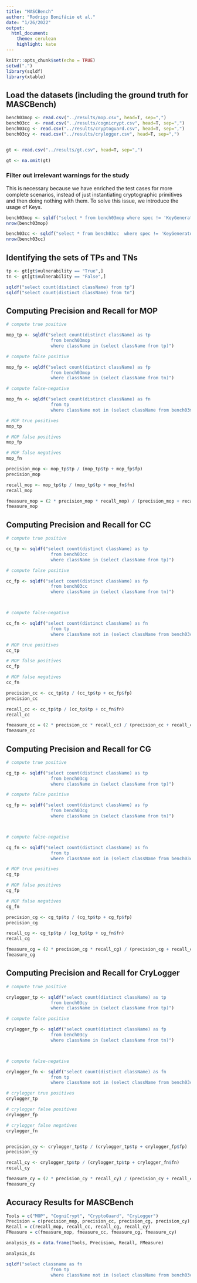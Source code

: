 ```yaml
---
title: "MASCBench"
author: "Rodrigo Bonifácio et al."
date: "1/26/2022"
output: 
  html_document:
    theme: cerulean
    highlight: kate
---
```


```r
knitr::opts_chunk$set(echo = TRUE)
setwd(".")
library(sqldf)
library(xtable)
```

## Load the datasets (including the ground truth for MASCBench)

```r
bench03mop <- read.csv("../results/mop.csv", head=T, sep=",")
bench03cc  <- read.csv("../results/cognicrypt.csv", head=T, sep=",")
bench03cg <- read.csv("../results/cryptoguard.csv", head=T, sep=",")
bench03cy <- read.csv("../results/crylogger.csv", head=T, sep=",")


gt <- read.csv("../results/gt.csv", head=T, sep=",")

gt <- na.omit(gt)

```

### Filter out irrelevant warnings for the study

This is necessary because we have enriched the test cases for more complete scenarios, instead of just instantiating cryptographic primitives and then doing nothing with them. To solve this issue, we introduce the usage of Keys. 

```r
bench03mop <- sqldf("select * from bench03mop where spec != 'KeyGeneratorSpec'")
nrow(bench03mop)

bench03cc <- sqldf("select * from bench03cc  where spec != 'KeyGeneratorSpec'")
nrow(bench03cc)

```


## Identifying the sets of TPs and TNs

```r
tp <- gt[gt$vulnerability == "True",]
tn <- gt[gt$vulnerability == "False",]

sqldf("select count(distinct className) from tp")
sqldf("select count(distinct className) from tn")
```


## Computing Precision and Recall for MOP

```r

# compute true positive 

mop_tp <- sqldf("select count(distinct className) as tp
                 from bench03mop 
                 where className in (select className from tp)")

# compute false positive 

mop_fp <- sqldf("select count(distinct className) as fp
                 from bench03mop 
                 where className in (select className from tn)")

# compute false-negative  

mop_fn <- sqldf("select count(distinct className) as fn
                 from tp 
                 where className not in (select className from bench03mop)")

# MOP true positives
mop_tp

# MOP false positives
mop_fp

# MOP false negatives
mop_fn

precision_mop <- mop_tp$tp / (mop_tp$tp + mop_fp$fp)
precision_mop

recall_mop <- mop_tp$tp / (mop_tp$tp + mop_fn$fn)
recall_mop

fmeasure_mop = (2 * precision_mop * recall_mop) / (precision_mop + recall_mop)
fmeasure_mop
```

## Computing Precision and Recall for CC

```r

# compute true positive 

cc_tp <- sqldf("select count(distinct className) as tp
                 from bench03cc 
                 where className in (select className from tp)")

# compute false positive 

cc_fp <- sqldf("select count(distinct className) as fp
                 from bench03cc
                 where className in (select className from tn)")



# compute false-negative  

cc_fn <- sqldf("select count(distinct className) as fn
                 from tp 
                 where className not in (select className from bench03cc)")

# MOP true positives
cc_tp

# MOP false positives
cc_fp

# MOP false negatives
cc_fn

precision_cc <- cc_tp$tp / (cc_tp$tp + cc_fp$fp)
precision_cc

recall_cc <- cc_tp$tp / (cc_tp$tp + cc_fn$fn)
recall_cc

fmeasure_cc = (2 * precision_cc * recall_cc) / (precision_cc + recall_cc)
fmeasure_cc
```


## Computing Precision and Recall for CG

```r

# compute true positive 

cg_tp <- sqldf("select count(distinct className) as tp
                 from bench03cg
                 where className in (select className from tp)")

# compute false positive 

cg_fp <- sqldf("select count(distinct className) as fp
                 from bench03cg
                 where className in (select className from tn)")



# compute false-negative  

cg_fn <- sqldf("select count(distinct className) as fn
                 from tp 
                 where className not in (select className from bench03cg)")

# MOP true positives
cg_tp

# MOP false positives
cg_fp

# MOP false negatives
cg_fn

precision_cg <- cg_tp$tp / (cg_tp$tp + cg_fp$fp)
precision_cg

recall_cg <- cg_tp$tp / (cg_tp$tp + cg_fn$fn)
recall_cg

fmeasure_cg = (2 * precision_cg * recall_cg) / (precision_cg + recall_cg)
fmeasure_cg
```


## Computing Precision and Recall for CryLogger

```r

# compute true positive 

crylogger_tp <- sqldf("select count(distinct className) as tp
                 from bench03cy 
                 where className in (select className from tp)")

# compute false positive 

crylogger_fp <- sqldf("select count(distinct className) as fp
                 from bench03cy 
                 where className in (select className from tn)")



# compute false-negative  

crylogger_fn <- sqldf("select count(distinct className) as fn
                 from tp 
                 where className not in (select className from bench03cy)")

# crylogger true positives
crylogger_tp

# crylogger false positives
crylogger_fp

# crylogger false negatives
crylogger_fn


precision_cy <- crylogger_tp$tp / (crylogger_tp$tp + crylogger_fp$fp)
precision_cy

recall_cy <- crylogger_tp$tp / (crylogger_tp$tp + crylogger_fn$fn)
recall_cy

fmeasure_cy = (2 * precision_cy * recall_cy) / (precision_cy + recall_cy)
fmeasure_cy

```



## Accuracy Results for MASCBench

```r

Tools = c("MOP", "CogniCrypt", "CryptoGuard", "CryLogger")
Precision = c(precision_mop, precision_cc, precision_cg, precision_cy)
Recall = c(recall_mop, recall_cc, recall_cg, recall_cy)
FMeasure = c(fmeasure_mop, fmeasure_cc, fmeasure_cg, fmeasure_cy)

analysis_ds = data.frame(Tools, Precision, Recall, FMeasure)

analysis_ds
```

```r
sqldf("select classname as fn
                 from tp 
                 where className not in (select className from bench03cy)")
```